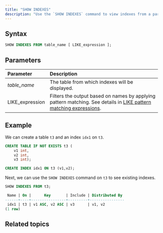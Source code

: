 ```yaml
---
title: "SHOW INDEXES"
description: "Use the `SHOW INDEXES` command to view indexes from a particular table."
---
```


## Syntax

```sql
SHOW INDEXES FROM table_name [ LIKE_expression ];
```

## Parameters

| Parameter        | Description                                                                                                                                                                               |
| :--------------- | :---------------------------------------------------------------------------------------------------------------------------------------------------------------------------------------- |
| _table\_name_    | The table from which indexes will be displayed.                                                                                                                                           |
| LIKE\_expression | Filters the output based on names by applying pattern matching. See details in [LIKE pattern matching expressions](/docs/current/sql-function-string/#like-pattern-matching-expressions). |

## Example[](#example "Direct link to Example")

We can create a table `t3` and an index `idx1` on `t3`.

```sql
CREATE TABLE IF NOT EXISTS t3 (
    v1 int,
    v2 int,
    v3 int);

CREATE INDEX idx1 ON t3 (v1,v2);
```

Next, we can use the `SHOW INDEXES` command on `t3` to see existing indexes.

```sql
SHOW INDEXES FROM t3;
```

```sql
 Name | On |      Key       | Include | Distributed By
------+----+----------------+---------+----------------
 idx1 | t3 | v1 ASC, v2 ASC | v3      | v1, v2
(1 row)
```

## Related topics

<CardGroup>
  <Card
    title="CREATE INDEX"
    icon="database"
    iconType="solid"
    href="/sql/commands/sql-create-index"
/>
</CardGroup>
